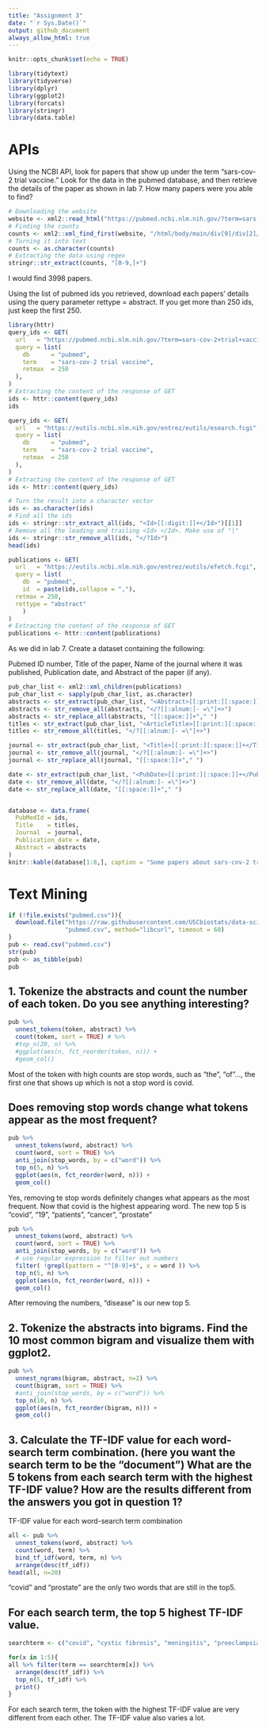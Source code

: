 ```yaml
---
title: "Assignment 3"
date: "`r Sys.Date()`"
output: github_document
always_allow_html: true
---
```


```r
knitr::opts_chunk$set(echo = TRUE)
```

```r
library(tidytext)
library(tidyverse)
library(dplyr)
library(ggplot2)
library(forcats)
library(stringr)
library(data.table)
```

# APIs

Using the NCBI API, look for papers that show up under the term “sars-cov-2 trial vaccine.” Look for the data in the pubmed database, and then retrieve the details of the paper as shown in lab 7. How many papers were you able to find?

```r
# Downloading the website
website <- xml2::read_html("https://pubmed.ncbi.nlm.nih.gov/?term=sars-cov-2+trial+vaccine+")
# Finding the counts
counts <- xml2::xml_find_first(website, "/html/body/main/div[9]/div[2]/div[2]/div[1]/div[1]")
# Turning it into text
counts <- as.character(counts)
# Extracting the data using regex
stringr::str_extract(counts, "[0-9,]+")
```
I would find 3998 papers.

Using the list of pubmed ids you retrieved, download each papers’ details using the query parameter rettype = abstract. If you get more than 250 ids, just keep the first 250.


```r
library(httr)
query_ids <- GET(
  url   = "https://pubmed.ncbi.nlm.nih.gov/?term=sars-cov-2+trial+vaccine+",
  query = list(
    db      = "pubmed",
    term    = "sars-cov-2 trial vaccine",
    retmax  = 250
  ), 
)
# Extracting the content of the response of GET
ids <- httr::content(query_ids)
ids
```


```r
query_ids <- GET(
  url   = "https://eutils.ncbi.nlm.nih.gov/entrez/eutils/esearch.fcgi",
  query = list(
    db      = "pubmed",
    term    = "sars-cov-2 trial vaccine",
    retmax  = 250
  ), 
)
# Extracting the content of the response of GET
ids <- httr::content(query_ids)
```


```r
# Turn the result into a character vector
ids <- as.character(ids)
# Find all the ids 
ids <- stringr::str_extract_all(ids, "<Id>[[:digit:]]+</Id>")[[1]]
# Remove all the leading and trailing <Id> </Id>. Make use of "|"
ids <- stringr::str_remove_all(ids, "</?Id>")
head(ids)
```


```r
publications <- GET(
  url   = "https://eutils.ncbi.nlm.nih.gov/entrez/eutils/efetch.fcgi",
  query = list(
    db  = "pubmed",
    id  = paste(ids,collapse = ","),
  retmax = 250,
  rettype = "abstract"
    )
)
# Extracting the content of the response of GET
publications <- httr::content(publications)
```


As we did in lab 7. Create a dataset containing the following:

Pubmed ID number,
Title of the paper,
Name of the journal where it was published,
Publication date, and
Abstract of the paper (if any).


```r
pub_char_list <- xml2::xml_children(publications)
pub_char_list <- sapply(pub_char_list, as.character)
abstracts <- str_extract(pub_char_list, "<Abstract>[[:print:][:space:]]+</Abstract>")
abstracts <- str_remove_all(abstracts, "</?[[:alnum:]- =\"]+>") 
abstracts <- str_replace_all(abstracts, "[[:space:]]+"," ")
titles <- str_extract(pub_char_list, "<ArticleTitle>[[:print:][:space:]]+</ArticleTitle>")
titles <- str_remove_all(titles, "</?[[:alnum:]- =\"]+>")

journal <- str_extract(pub_char_list, "<Title>[[:print:][:space:]]+</Title>")
journal <- str_remove_all(journal, "</?[[:alnum:]- =\"]+>")
journal <- str_replace_all(journal, "[[:space:]]+"," ")

date <- str_extract(pub_char_list, "<PubDate>[[:print:][:space:]]+</PubDate>")
date <- str_remove_all(date, "</?[[:alnum:]- =\"]+>")
date <- str_replace_all(date, "[[:space:]]+"," ")


database <- data.frame(
  PubMedId = ids,
  Title    = titles,
  Journal  = journal, 
  Publication_date = date,
  Abstract = abstracts 
)
knitr::kable(database[1:8,], caption = "Some papers about sars-cov-2 trial vaccine")
```


# Text Mining

```r
if (!file.exists("pubmed.csv")){
  download.file("https://raw.githubusercontent.com/USCbiostats/data-science-data/master/03_pubmed/pubmed.csv",
                "pubmed.csv", method="libcurl", timeout = 60)
}
pub <- read.csv("pubmed.csv")
str(pub)
pub <- as_tibble(pub)
pub
```

## 1. Tokenize the abstracts and count the number of each token. Do you see anything interesting?

```r
pub %>%
  unnest_tokens(token, abstract) %>%
  count(token, sort = TRUE) # %>%
  #top_n(20, n) %>%
  #ggplot(aes(n, fct_reorder(token, n))) +
  #geom_col()
```

Most of the token with high counts are stop words, such as "the", "of"..., the first one that shows up which is not a stop word is covid. 

## Does removing stop words change what tokens appear as the most frequent?

```r
pub %>%
  unnest_tokens(word, abstract) %>%
  count(word, sort = TRUE) %>%
  anti_join(stop_words, by = c("word")) %>%
  top_n(5, n) %>%
  ggplot(aes(n, fct_reorder(word, n))) +
  geom_col()
```

Yes, removing te stop words definitely changes what appears as the most frequent. Now that covid is the highest appearing word. The new top 5 is "covid", "19", "patients", "cancer", "prostate"

```r
pub %>%
  unnest_tokens(word, abstract) %>%
  count(word, sort = TRUE) %>%
  anti_join(stop_words, by = c("word")) %>%
  # use regular expression to filter out numbers
  filter( !grepl(pattern = "^[0-9]+$", x = word )) %>%
  top_n(5, n) %>%
  ggplot(aes(n, fct_reorder(word, n))) +
  geom_col()
```

After removing the numbers, "disease" is our new top 5.

## 2. Tokenize the abstracts into bigrams. Find the 10 most common bigram and visualize them with ggplot2.

```r
pub %>%
  unnest_ngrams(bigram, abstract, n=2) %>%
  count(bigram, sort = TRUE) %>%
  #anti_join(stop_words, by = c("word")) %>%
  top_n(10, n) %>%
  ggplot(aes(n, fct_reorder(bigram, n))) +
  geom_col()
```

## 3. Calculate the TF-IDF value for each word-search term combination. (here you want the search term to be the “document”) What are the 5 tokens from each search term with the highest TF-IDF value? How are the results different from the answers you got in question 1?

TF-IDF value for each word-search term combination

```r
all <- pub %>%
  unnest_tokens(word, abstract) %>%
  count(word, term) %>%
  bind_tf_idf(word, term, n) %>%
  arrange(desc(tf_idf))
head(all, n=20)
```

"covid" and "prostate" are the only two words that are still in the top5.

## For each search term, the top 5 highest TF-IDF value.

```r
searchterm <- c("covid", "cystic fibrosis", "meningitis", "preeclampsia", "prostate cancer")

for(x in 1:5){
all %>% filter(term == searchterm[x]) %>%
  arrange(desc(tf_idf)) %>%
  top_n(5, tf_idf) %>% 
  print()
}
```

For each search term, the token with the highest TF-IDF value are very different from each other. The TF-IDF value also varies a lot.

